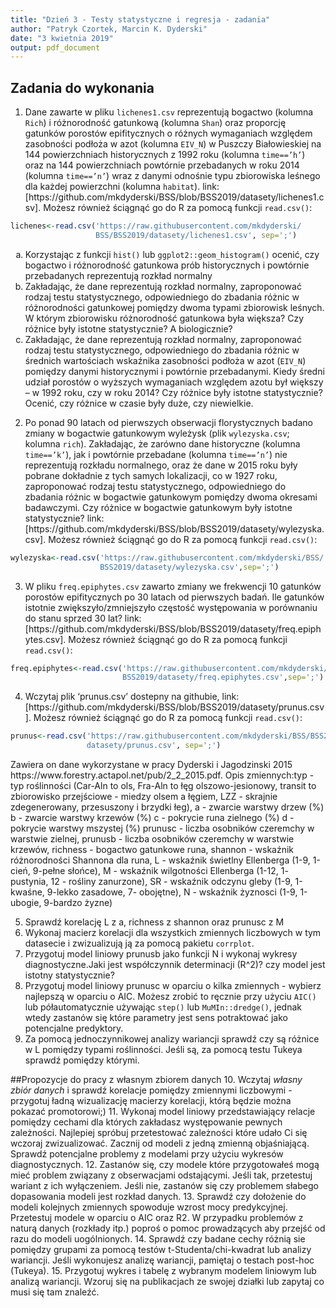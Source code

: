 ```yaml
---
title: "Dzień 3 - Testy statystyczne i regresja - zadania"
author: "Patryk Czortek, Marcin K. Dyderski"
date: "3 kwietnia 2019"
output: pdf_document
---
```

## Zadania do wykonania

1. Dane zawarte w pliku `lichenes1.csv` reprezentują bogactwo (kolumna `Rich`) i różnorodność gatunkową (kolumna `Shan`) oraz proporcję gatunków porostów epifitycznych o różnych wymaganiach względem zasobności podłoża w azot (kolumna `EIV_N`) w Puszczy Białowieskiej na 144 powierzchniach historycznych z 1992 roku (kolumna `time==’h’`) oraz na 144 powierzchniach powtórnie przebadanych w roku 2014 (kolumna `time==’n’`) wraz z danymi odnośnie typu zbiorowiska leśnego dla każdej powierzchni (kolumna `habitat`). link: [https://github.com/mkdyderski/BSS/blob/BSS2019/datasety/lichenes1.csv]. Możesz również ściągnąć go do R za pomocą funkcji `read.csv()`:
```r
lichenes<-read.csv('https://raw.githubusercontent.com/mkdyderski/
                   BSS/BSS2019/datasety/lichenes1.csv', sep=';')
```
a)	Korzystając z funkcji `hist()` lub `ggplot2::geom_histogram()` ocenić, czy bogactwo i różnorodność gatunkowa prób historycznych i powtórnie przebadanych reprezentują rozkład normalny
b)	Zakładając, że dane reprezentują rozkład normalny, zaproponować rodzaj testu statystycznego, odpowiedniego do zbadania różnic w różnorodności gatunkowej pomiędzy dwoma typami zbiorowisk leśnych. W którym zbiorowisku różnorodność gatunkowa była większa? Czy różnice były istotne statystycznie? A biologicznie?
c)	Zakładając, że dane reprezentują rozkład normalny, zaproponować rodzaj testu statystycznego, odpowiedniego do zbadania różnic w średnich wartościach wskaźnika zasobności podłoża w azot (`EIV_N`) pomiędzy danymi historycznymi i powtórnie przebadanymi. Kiedy średni udział porostów o wyższych wymaganiach względem azotu był większy – w 1992 roku, czy w roku 2014? Czy różnice były istotne statystycznie? Ocenić, czy różnice w czasie były duże, czy niewielkie.

2. Po ponad 90 latach od pierwszych obserwacji florystycznych badano zmiany w bogactwie gatunkowym wyleżysk (plik `wylezyska.csv`; kolumna `rich`). Zakładając, że zarówno dane historyczne (kolumna `time==’k’`), jak i powtórnie przebadane  (kolumna `time==’n’`) nie reprezentują rozkładu normalnego, oraz że dane w 2015 roku były pobrane dokładnie z tych samych lokalizacji, co w 1927 roku, zaproponować rodzaj testu statystycznego, odpowiedniego do zbadania różnic w bogactwie gatunkowym pomiędzy dwoma okresami badawczymi. Czy różnice w bogactwie gatunkowym były istotne statystycznie? link: [https://github.com/mkdyderski/BSS/blob/BSS2019/datasety/wylezyska.csv]. Możesz również ściągnąć go do R za pomocą funkcji `read.csv()`:
```r
wylezyska<-read.csv('https://raw.githubusercontent.com/mkdyderski/BSS/
                    BSS2019/datasety/wylezyska.csv',sep=';')
```

3. W pliku `freq.epiphytes.csv` zawarto zmiany we frekwencji 10 gatunków porostów epifitycznych po 30 latach od pierwszych badań. Ile gatunków istotnie zwiększyło/zmniejszyło częstość występowania w porównaniu do stanu sprzed 30 lat? link: [https://github.com/mkdyderski/BSS/blob/BSS2019/datasety/freq.epiphytes.csv]. Możesz również ściągnąć go do R za pomocą funkcji `read.csv()`:
```r
freq.epiphytes<-read.csv('https://raw.githubusercontent.com/mkdyderski/BSS/
                         BSS2019/datasety/freq.epiphytes.csv',sep=';')
```

4. Wczytaj plik ‘prunus.csv’ dostepny na githubie, link: [https://github.com/mkdyderski/BSS/blob/BSS2019/datasety/prunus.csv]. Możesz również ściągnąć go do R za pomocą funkcji `read.csv()`:
```r
prunus<-read.csv('https://raw.githubusercontent.com/mkdyderski/BSS/BSS2019/
                 datasety/prunus.csv', sep=';')
```

Zawiera on dane wykorzystane w pracy Dyderski i Jagodzinski 2015 https://www.forestry.actapol.net/pub/2_2_2015.pdf. Opis zmiennych:typ - typ roślinności (Car-Aln to ols, Fra-Aln to łęg olszowo-jesionowy, transit to zbiorowisko przejściowe - miedzy olsem a łęgiem, LZZ - skrajnie zdegenerowany, przesuszony i brzydki łeg), a - zwarcie warstwy drzew (%) b - zwarcie warstwy krzewów (%) c - pokrycie runa zielnego (%) d - pokrycie warstwy mszystej (%) prunusc - liczba osobników czeremchy w warstwie zielnej, prunusb - liczba osobników czeremchy w warstwie krzewów, richness - bogactwo gatunkowe runa, shannon - wskaźnik różnorodności Shannona dla runa, L - wskaźnik świetlny Ellenberga (1-9, 1-cień, 9-pełne słońce), M - wskaźnik wilgotności Ellenberga (1-12, 1- pustynia, 12 - rośliny zanurzone), SR - wskaźnik odczynu gleby (1-9, 1-kwaśne, 9-lekko zasadowe, 7- obojętne), N - wskaźnik żyznosci (1-9, 1-ubogie, 9-bardzo żyzne)

5. Sprawdź korelację L z a, richness z shannon oraz prunusc z M
6. Wykonaj macierz korelacji dla wszystkich zmiennych liczbowych w tym datasecie i zwizualizują ją za pomocą pakietu `corrplot`. 
7. Przygotuj model liniowy prunusb jako funkcji N i wykonaj wykresy diagnostyczne.Jaki jest współczynnik determinacji (R^2)? czy model jest istotny statystycznie? 
8. Przygotuj model liniowy prunusc w oparciu o kilka zmiennych - wybierz najlepszą w oparciu o AIC. Możesz zrobić to ręcznie przy użyciu `AIC()` lub półautomatycznie używając `step()` lub `MuMIn::dredge()`, jednak wtedy zastanów się które parametry jest sens potraktować jako potencjalne predyktory. 
9. Za pomocą jednoczynnikowej analizy wariancji sprawdź czy są różnice w L pomiędzy typami roślinności. Jeśli są, za pomocą testu Tukeya sprawdź pomiędzy którymi. 

##Propozycje do pracy z własnym zbiorem danych
10. Wczytaj *własny zbiór danych* i sprawdź korelacje pomiędzy zmiennymi liczbowymi - przygotuj ładną wizualizację macierzy korelacji, którą będzie można pokazać promotorowi;)
11. Wykonaj model liniowy przedstawiający relacje pomiędzy cechami dla których zakładasz występowanie pewnych zależności. Najlepiej spróbuj przetestować zależności które udało Ci się wczoraj zwizualizować. Zacznij od modeli z jedną zmienną objaśniającą. Sprawdź potencjalne problemy z modelami przy użyciu wykresów diagnostycznych.
12. Zastanów się, czy modele które przygotowałeś mogą mieć problem związany z obserwacjami odstającymi. Jeśli tak, przetestuj wariant z ich wyłączeniem. Jeśli nie, zastanów się czy problemem słabego dopasowania modeli jest rozkład danych.
13. Sprawdź czy dołożenie do modeli kolejnych zmiennych spowoduje wzrost mocy predykcyjnej. Przetestuj modele w oparciu o AIC oraz R2. W przypadku problemów z naturą danych (rozkłady itp.) poproś o pomoc prowadzących aby przejść od razu do modeli uogólnionych.
14. Sprawdź czy badane cechy różnią sie pomiędzy grupami za pomocą testów t-Studenta/chi-kwadrat lub analizy wariancji. Jeśli wykonujesz analizę wariancji, pamiętaj o testach post-hoc (Tukeya).
15. Przygotuj wykres i tabelę z wybranym modelem liniowym lub analizą wariancji. Wzoruj się na publikacjach ze swojej działki lub zapytaj co musi się tam znaleźć.

